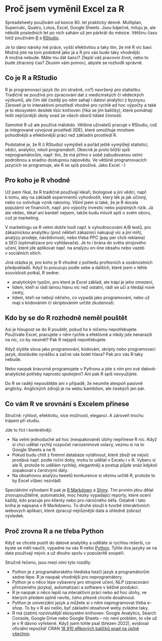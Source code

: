 # Proč jsem vyměnil Excel za R

Spreadsheety používám od konce 80. let prakticky denně. Multiplan, Supercalc, Quatro, Lotus, Excel, Google Sheets. Jsou báječné, miluju je, ale několik posledních let po nich sahám už jen párkrát do měsíce. Většinu času totiž používám [R](https://cs.wikipedia.org/wiki/R_(programovac%C3%AD_jazyk)) a [RStudio](https://www.rstudio.com/products/rstudio/).

Je to dáno nároky mé práce, vyšší efektivitou a taky tím, že mě R víc baví. Možná jste na tom podobně jako já a R pro vás bude taky vhodnější. A možná nebude. Máte mu dát šanci? Zlepší váš pracovní život, nebo to bude ztracený čas? Zkusím vám pomoci, abyste se rozhodli správně.

## Co je R a RStudio

R je programovací jazyk (to zní strašně, co?) navržený pro statistiku. Tradičně se používá pro zpracování dat z medicinských či vědeckých výzkumů, ale čím dál častěji po něm sahají i datoví analytici z byznysu. Zároveň je to interaktivní prostředí vhodné pro rychlé ad hoc výpočty a také je to ekosystém desitek tisíc knihoven (říká se jim balíčky), které pomáhají řešít nejrůznější úkoly snad ze všech oborů lidské činnosti.

Samotné R už ale používá málokdo. Většina uživatelů pracuje v RStudiu, což je integrované vývojové prostředí (IDE), které umožňuje mnohem pohodlnější a efektivnější práci než základní prostředí R.

Podstatné je, že R (i RStudio) vymýšleli a pořád ještě vymýšlejí statistici, vědci, analytici, nikoli programátoři. Obecně je proto bližší spíš neprogramátorům, např. tím, že má přímo v sobě zabudovanou velmi podrobnou a snadno dostupnou nápovědu. Ve většině programovacích jazycích se programuje, ale R se spíš používá. Jako Excel :-)

## Pro koho je R vhodné

Už jsem říkal, že R tradičně používají lékaři, biologové a jiní vědci, např. k tomu, aby na základě experimentů vyhodnotili, který lék je jak účinný, nebo co ovlivňuje vznik rakoviny. Všiml jsem si také, že je R docela populární ve financích, např. pro výpočty investic nebo pojistných rizik. Já ale vědec, lékař ani bankéř nejsem, takže budu mluvit spíš o svém oboru, což je marketing.

V marketingu se R velmi dobře hodí např. k vyhodnocování A/B testů, pro zákaznickou analytiku (proč někteří zákaznici nakupují víc a jiní míň), analýzy prodeje, návštěvnosti, nebo třeba PPC (pay per click reklama) a SEO (optimalizace pro vyhldavače). Je to i brána do světa strojového učení, které jde aplikovat např. na analýzu on-line obsahu nebo vazeb v sociálních sítích.

Jiná otázka je, pro koho je R vhodné z pohledu profesních a osobnostních předpokladů. Když to posuzuju podle sebe a dalších, které jsem v téhle souvislosti potkal, R sedne:

-   analytickým typům, pro které je Excel základ, ale trápí je jeho omezení,
-   lidem, kteří si rádi lámou hlavu víc než ostatní, rádi se učí a hledají nové cesty,
-   lidem, kteří se nebojí něčeho, co vypadá jako programování, nebo už mají s kódováním či skriptováním určité zkušenosti.

## Kdo by se do R rozhodně neměl pouštět

Asi je hloupost se do R pouštět, pokud ho k ničemu nepotřebujete. Používáte Excel, pracujete v něm rychle a efektivně a nikdy jste nenarazili na nic, co by neuměl? Pak R nejspíš nepotřebujete.

Když slyšíte slova jako programování, kódování, skripty nebo programovací jazyk, dostáváte vyrážku a začne vás bolet hlava? Pak pro vás R taky nebude.

Nebo naopak bravurně programujete v Pythonu a jste s ním pro své datově-analytické potřeby naprosto spokojeni? Ani pak R spíš nevyužijete.

Do R se raději nepouštějte ani v případě, že neumíte alespoň pasivně anglicky. Anglických zdrojů je na webu bambilion, ale českých jen pár.

## Co vám R ve srovnání s Excelem přinese

Stručně: ryhlost, efektivitu, více možností, eleganci. A zároveň trochu trápení při studiu.

Jde to říct i konkrétněji:

-   Na velmi jednoduché ad hoc (neopakované) úlohy nepřinese R nic. Když si chci udělat rychlý rozpočet narozeninové oslavy, vezmu si na to Google Sheets a ne R.
-   Pokud budu chtít z firemní databáze vytáhnout, které zboží se nejvíc prodává např. podle roční doby, mohu to udělat v Excelu i v R. Vyberu si ale R, protože to udělám rychleji, elegantněji a postup půjde snáz kdykoli zopakovat s čerstvými daty.
-   Na obsahovou analýzu tweetů konkurence si vězmu určitě R, protože to by Excel vůbec nezvládl.

Speciálními výhodami R pak je [R Markdown](https://rmarkdown.rstudio.com/) a [Shiny](https://shiny.rstudio.com/). Tím prvním jdou dělat znovupoužitélné, automatické, moc hezky vypadající reporty, které ocení každý, kdo pracuje pro klienty nebo pro náročného šéfa. Ostatně i tato kniha je napsaná v R Markdownu. To druhé slouží k tvorbě interaktivních webových aplikací, které zpracují nejrůznější data a úhledně zobrazí výsledek.

## Proč zrovna R a ne třeba Python

Když se chcete pustit do datové analytiky a uděláte si rychlou rešerši, co byste se měli naučit, vypadne na vás R nebo [Python](https://www.python.org/). Tyhle dva jazyky se na data používají nejvíc a už dlouho spolu v popularitě soupeří.

Stručně řečeno, jsou mezi nimi tyto rozdíly:

-   Python je z programátorského hlediska hezčí jazyk a programátorům sedne lépe. R je naopak vhodnější pro neprogramátory.
-   Python je o něco lépe vybavený pro strojové učení, NLP (zpracování přirozeného jazyka), automatizaci a software v běžné produkci.
-   R je naopak o něco lepší na interaktivní práci nebo ad hoc úlohy, ve kterých předem úplně nevíte, čeho přesně chcete dosáhnout.
-   Python je univerzální jazyk a můžete si v něm naprogramovat třeba e-shop. To by v R asi nešlo, byť základní obsahové weby zvládne taky.
-   R má (zatím) rozvinutější ekosystém knihoven. Google Analytics, Search Console, Google Drive nebo Google Sheets -- nic není problém, to vše už je v R dávno vyřešené. Když jsem tohle psal (březen 2022), evidoval oficiální repozitář CRAN [18 910 eRkových balíčků snad na úplně všechno](https://cran.r-project.org/web/packages/available_packages_by_name.html).
